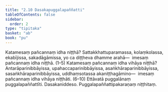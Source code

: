 ```yaml
---
title: "2.10 Dasakapuggalapaññatti"
tableOfContents: false
sidebar:
  order: 2
type: "tipitaka"
basket: "ab"
book: "pu"
---
```



<DynamicBreadcrumb />

<Division number="209" book="pu">

<Paragraph number="546" book="pu">
Katamesaṃ pañcannaṃ idha niṭṭhā? Sattakkhattuparamassa, kolaṃkolassa, ekabījissa, sakadāgāmissa, yo ca diṭṭheva dhamme arahā—  imesaṃ pañcannaṃ idha niṭṭhā. (1–5)
</Paragraph>

<Paragraph number="547" book="pu">
Katamesaṃ pañcannaṃ idha vihāya niṭṭhā? Antarāparinibbāyissa, upahaccaparinibbāyissa, asaṅkhāraparinibbāyissa, sasaṅkhāraparinibbāyissa, uddhaṃsotassa akaniṭṭhagāmino—  imesaṃ pañcannaṃ idha vihāya niṭṭhāti. (6–10)
</Paragraph>

<Paragraph number="548" book="pu">
Ettāvatā puggalānaṃ puggalapaññattīti.

</Paragraph>
</Division>

<Paragraph number="549" type="center" book="pu">
Dasakaniddeso.



</Paragraph>

<Paragraph number="550" type="center" book="pu">
Puggalapaññattipakaraṇaṃ niṭṭhitaṃ.
</Paragraph>